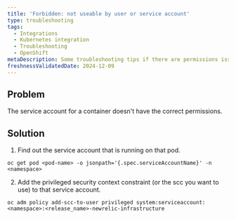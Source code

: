 ```yaml
---
title: 'Forbidden: not useable by user or service account'
type: troubleshooting
tags:
  - Integrations
  - Kubernetes integration
  - Troubleshooting
  - OpenShift
metaDescription: Some troubleshooting tips if there are permissions issues with OpenShift 
freshnessValidatedDate: 2024-12-09
---
```

## Problem
The service account for a container doesn't have the correct permissions. 
## Solution
1. Find out the service account that is running on that pod.
```shell 
oc get pod <pod-name> -o jsonpath='{.spec.serviceAccountName}' -n <namespace>
```
2. Add the privileged security context constraint (or the scc you want to use) to that service account.
```shell
oc adm policy add-scc-to-user privileged system:serviceaccount:<namespace>:<release_name>-newrelic-infrastructure
```
